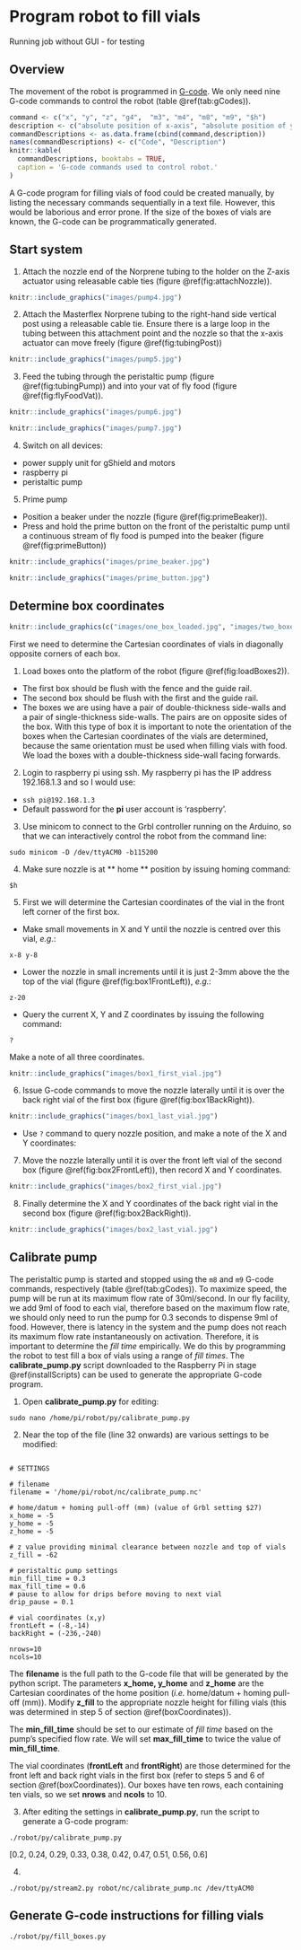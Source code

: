 # Program robot to fill vials {#gcode}

Running job without GUI - for testing

<!--
# need 8-9 ml
# pump speed 1800ml/min
# ml/s = 1800/60 = 30
# fill time = 0.3
-->


<!--
ssh pi@192.168.1.3

sudo minicom -D /dev/ttyACM0 -b115200

?<Idle|MPos:-5.000,-5.000,-4.993|FS:0,0|Ov:100,100,100>

x-10 y-10 z-10
ok
?<Idle|MPos:-10.000,-10.000,-10.005|FS:0,0>


x-20 y-20 z-30
ok
?<Idle|MPos:-20.000,-20.000,-29.996|FS:0,0>


x-8 y-14 z-62
ok
?<Idle|MPos:-8.000,-14.000,-62.006|FS:0,0>


./robot/py/calibrate_pump.py

./robot/py/stream2.py robot/nc/calibrate_pump.nc /dev/ttyACM0

./robot/py/fill_boxes.py

-->

## Overview
The movement of the robot is programmed in [G-code](https://en.wikipedia.org/wiki/G-code). We only need nine G-code commands to control the robot (table \@ref(tab:gCodes)).

```r
command <- c("x", "y", "z", "g4",  "m3", "m4", "m8", "m9", "$h")
description <- c("absolute position of x-axis", "absolute position of y-axis", "absolute position of z-axis", "dwell time (control parameter p specifies seconds)", "set pump rotation to clockwise", "set pump rotation to counter clockwise", "start pump", "stop pump", "initiate homing cycle")
commandDescriptions <- as.data.frame(cbind(command,description))
names(commandDescriptions) <- c("Code", "Description")
knitr::kable(
  commandDescriptions, booktabs = TRUE,
  caption = 'G-code commands used to control robot.'
)
```

A G-code program for filling vials of food could be created manually, by listing the necessary commands sequentially in a text file.  However, this would be laborious and error prone. If the size of the boxes of vials are known, the G-code can be programmatically generated. 

## Start system {#startSystem}

1. Attach the nozzle end of the Norprene tubing to the holder on the Z-axis actuator using releasable cable ties (figure \@ref(fig:attachNozzle)).

```r
knitr::include_graphics("images/pump4.jpg")
```

2. Attach the Masterflex Norprene tubing to the right-hand side vertical post using a releasable cable tie. Ensure there is a large loop in the tubing between this attachment point and the nozzle so that the x-axis actuator can move freely (figure \@ref(fig:tubingPost))

```r
knitr::include_graphics("images/pump5.jpg")
```

3. Feed the tubing through the peristaltic pump (figure \@ref(fig:tubingPump)) and into your vat of fly food (figure \@ref(fig:flyFoodVat)).

```r
knitr::include_graphics("images/pump6.jpg")
```

```r
knitr::include_graphics("images/pump7.jpg")
```


4. Switch on all devices: 
 * power supply unit for gShield and motors
 * raspberry pi
 * peristaltic pump
 
5. Prime pump 
 * Position a beaker under the nozzle  (figure \@ref(fig:primeBeaker)).
 * Press and hold the prime button on the front of the peristaltic pump until a continuous stream of fly food is pumped into the beaker (figure \@ref(fig:primeButton))

```r
knitr::include_graphics("images/prime_beaker.jpg")
```

```r
knitr::include_graphics("images/prime_button.jpg")
```


## Determine box coordinates {#boxCoordinates}

```r
knitr::include_graphics(c("images/one_box_loaded.jpg", "images/two_boxes_loaded.jpg"))
```


First we need to determine the Cartesian coordinates of vials in diagonally opposite corners of each box.

1. Load boxes onto the platform of the robot (figure \@ref(fig:loadBoxes2)).
 * The first box should be flush with the fence and the guide rail.
 * The second box should be flush with the first and the guide rail.
 * The boxes we are using have a pair of double-thickness side-walls and a pair of single-thickness side-walls. The pairs are on opposite sides of the box. With this type of box it is important to note the orientation of the boxes when the Cartesian coordinates of the vials are determined, because the same orientation must be used when filling vials with food. We load the boxes with a double-thickness side-wall facing forwards.

2. Login to raspberry pi using ssh. My raspberry pi has the IP address 192.168.1.3 and so I would use:
* ``` ssh pi@192.168.1.3 ```
* Default password for the **pi** user account is 'raspberry'.

3. Use minicom to connect to the Grbl controller running on the Arduino, so that we can interactively control the robot from the command line:
```
sudo minicom -D /dev/ttyACM0 -b115200
```

4. Make sure nozzle is at ** home ** position by issuing homing command:
```
$h
```

5. First we will determine the Cartesian coordinates of the vial in the front left corner of the first box.

* Make small movements in X and Y until the nozzle is centred over this vial, *e.g.*:
```
x-8 y-8
```

* Lower the nozzle in small increments until it is just 2-3mm above the the top of the vial (figure \@ref(fig:box1FrontLeft)), *e.g.*:
```
z-20
```

* Query the current X, Y and Z coordinates by issuing the following command:
```
?
```
Make a note of all three coordinates. 


```r
knitr::include_graphics("images/box1_first_vial.jpg")
```

6. Issue G-code commands to move the nozzle laterally until it is over the back right vial of the first box (figure \@ref(fig:box1BackRight)).

```r
knitr::include_graphics("images/box1_last_vial.jpg")
```
* Use ```?``` command to query nozzle position, and make a note of the X and Y coordinates:

7. Move the nozzle laterally until it is over the front left vial of the second box (figure \@ref(fig:box2FrontLeft)), then record X and Y coordinates.

```r
knitr::include_graphics("images/box2_first_vial.jpg")
```

8. Finally determine the X and Y coordinates of the back right vial in the second box (figure \@ref(fig:box2BackRight)).

```r
knitr::include_graphics("images/box2_last_vial.jpg")
```




## Calibrate pump
<!--
# need 8-9 ml
# pump speed 1800ml/min
# ml/s = 1800/60 = 30
# fill time = 0.3
-->
The peristaltic pump is started and stopped using the ```m8``` and ```m9``` G-code commands, respectively (table \@ref(tab:gCodes)). To maximize speed, the pump will be run at its maximum flow rate of 30ml/second. In our fly facility, we add 9ml of food to each vial, therefore based on the maximum flow rate, we should only need to run the pump for 0.3 seconds to dispense 9ml of food. However, there is latency in the system and the pump does not reach its maximum flow rate instantaneously on activation. Therefore, it is important to determine the *fill time* empirically. We do this by programming the robot to test fill a box of vials using a range of *fill times*. The **calibrate_pump.py** script downloaded to the Raspberry Pi in stage \@ref(installScripts) can be used to generate the appropriate G-code program. 

1. Open **calibrate_pump.py** for editing:
```
sudo nano /home/pi/robot/py/calibrate_pump.py
```

2. Near the top of the file (line 32 onwards) are various settings to be modified:

``` 

# SETTINGS

# filename
filename = '/home/pi/robot/nc/calibrate_pump.nc'

# home/datum + homing pull-off (mm) (value of Grbl setting $27)
x_home = -5
y_home = -5
z_home = -5

# z value providing minimal clearance between nozzle and top of vials
z_fill = -62 

# peristaltic pump settings
min_fill_time = 0.3
max_fill_time = 0.6
# pause to allow for drips before moving to next vial
drip_pause = 0.1 

# vial coordinates (x,y)
frontLeft = (-8,-14)
backRight = (-236,-240)

nrows=10
ncols=10
```

The **filename** is the full path to the G-code file that will be generated by the python script. The parameters **x_home, y_home** and **z_home** are the Cartesian coordinates of the home position (*i.e.* home/datum + homing pull-off (mm)). Modify **z_fill** to the appropriate nozzle height for filling vials (this was determined in step 5 of section \@ref(boxCoordinates)). 

The **min_fill_time** should be set to our estimate of *fill time* based on the pump's specified flow rate. We will set **max_fill_time** to twice the value of **min_fill_time**.

The vial coordinates (**frontLeft** and **frontRight**) are those determined for the front left and back right vials in the first box (refer to steps 5 and 6 of section \@ref(boxCoordinates)). Our boxes have ten rows, each containing ten vials, so we set **nrows** and **ncols** to 10.

3. After editing the settings in **calibrate_pump.py**, run the script to generate a G-code program:
```
./robot/py/calibrate_pump.py
```

[0.2, 0.24, 0.29, 0.33, 0.38, 0.42, 0.47, 0.51, 0.56, 0.6]

4. 
```
./robot/py/stream2.py robot/nc/calibrate_pump.nc /dev/ttyACM0
```

## Generate G-code instructions for filling vials


```
./robot/py/fill_boxes.py
```
